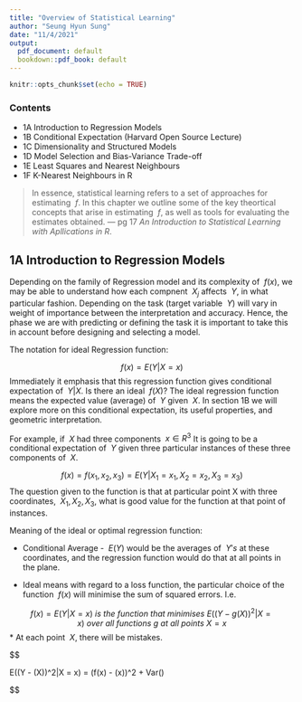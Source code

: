 ```yaml
---
title: "Overview of Statistical Learning"
author: "Seung Hyun Sung"
date: "11/4/2021"
output:
  pdf_document: default
  bookdown::pdf_book: default
---
```


```r
knitr::opts_chunk$set(echo = TRUE)
```

### Contents 
* 1A Introduction to Regression Models
* 1B Conditional Expectation (Harvard Open Source Lecture)
* 1C Dimensionality and Structured Models
* 1D Model Selection and Bias-Variance Trade-off
* 1E Least Squares and Nearest Neighbours 
* 1F K-Nearest Neighbours in R 


> In essence, statistical learning refers to a set of approaches for estimating $\ f$. In this chapter we outline some of the key theortical concepts that arise in estimating $\ f$, as well as tools for evaluating the estimates obtained. 
> --- pg 17 _An Introduction to Statistical Learning with Apllications in R_. 


## 1A Introduction to Regression Models

Depending on the family of Regression model and its complexity of $\ f(x)$, we may be able to understand how each compnent $\ X_j$ affects $\ Y$, in what particular fashion. Depending on the task (target variable $\ Y$) will vary in weight of importance between the interpretation and accuracy. Hence, the phase we are with predicting or defining the task it is important to take this in account before designing and selecting a model. 

The notation for ideal Regression function:

$$ f(x) = E(Y|X = x) $$
Immediately it emphasis that this regression function gives conditional expectation of $\ Y|X$. Is there an ideal $\ f(X)$? The ideal regression function means the expected value (average) of $\ Y$ given $\ X$. In section 1B we will explore more on this conditional expectation, its useful properties, and geometric interpretation. 

For example, if $\ X$ had three components $\ x \in R^3$  It is going to be a conditional expectation of $\ Y$ given three particular instances of these three components of $\ X$. 

$$
f(x) = f(x_1, x_2, x_3) = E(Y|X_1 = x_1, X_2 = x_2, X_3 = x_3) 
$$
The question given to the function is that at particular point X with three coordinates, $\ X_1, X_2, X_3$, what is good value for the function at that point of instances. 

Meaning of the ideal or optimal regression function:

* Conditional Average - $\ E(Y)$ would be the averages of $\ Y's$ at these coordinates, and the regression function would do that at all points in the plane. 

* Ideal means with regard to a loss function, the particular choice of the function $\ f(x)$ will minimise the sum of squared errors. I.e. 

$$
f(x) = E(Y|X = x)\ is\ the\ function\ that\ minimises\ E((Y - g(X))^2|X = x)\ over\ all\ functions\ g\ at\ all\ points\ X = x 
$$
* At each point $\ X$, there will be mistakes. 

$$

E((Y - \hat{f}(X))^2|X = x) = (f(x) - \hat{f}(x))^2 + Var(\epsilon)

$$
















